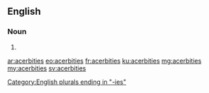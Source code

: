 ==English==

===Noun===
{{head|en|plural}}

# {{plural of|acerbity|lang=en}}

[[Category:English plurals ending in "-ies"]]

[[ar:acerbities]]
[[eo:acerbities]]
[[fr:acerbities]]
[[ku:acerbities]]
[[mg:acerbities]]
[[my:acerbities]]
[[sv:acerbities]]